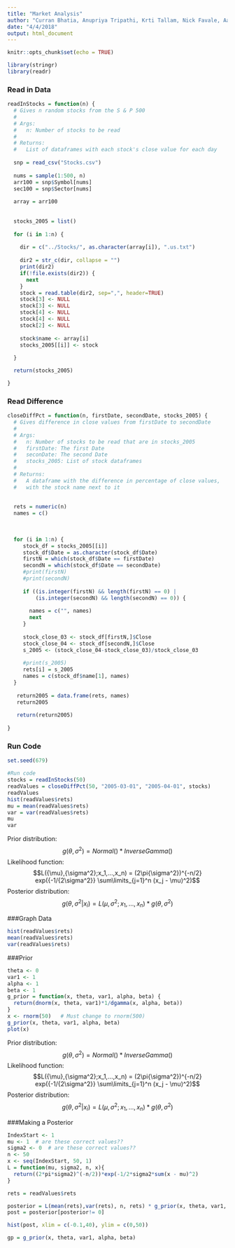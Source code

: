 ```yaml
---
title: "Market Analysis"
author: "Curran Bhatia, Anupriya Tripathi, Krti Tallam, Nick Favale, Aaron Gilbert"
date: "4/4/2018"
output: html_document
---
```


```r
knitr::opts_chunk$set(echo = TRUE)
```


```r
library(stringr)
library(readr)
```

### Read in Data
```r

readInStocks = function(n) {
  # Gives n random stocks from the S & P 500
  # 
  # Args:
  #   n: Number of stocks to be read
  # 
  # Returns:
  #   List of dataframes with each stock's close value for each day
  
  snp = read_csv("Stocks.csv")
  
  nums = sample(1:500, n)
  arr100 = snp$Symbol[nums]
  sec100 = snp$Sector[nums]
  
  array = arr100
  
  
  stocks_2005 = list()
  
  for (i in 1:n) {
    
    dir = c("../Stocks/", as.character(array[i]), ".us.txt")
    
    dir2 = str_c(dir, collapse = "")
    print(dir2)
    if(!file.exists(dir2)) {
      next
    }
    stock = read.table(dir2, sep=",", header=TRUE)
    stock[3] <- NULL
    stock[3] <- NULL
    stock[4] <- NULL
    stock[4] <- NULL
    stock[2] <- NULL
  
    stock$name <- array[i]
    stocks_2005[[i]] <- stock
    
  }

  return(stocks_2005)

}


```


### Read Difference
```r

closeDiffPct = function(n, firstDate, secondDate, stocks_2005) {
  # Gives difference in close values from firstDate to secondDate
  # 
  # Args:
  #   n: Number of stocks to be read that are in stocks_2005
  #   firstDate: The first Date
  #   seconDate: The second Date
  #   stocks_2005: List of stock dataframes
  # 
  # Returns:
  #   A dataframe with the difference in percentage of close values, 
  #   with the stock name next to it
  
  
  rets = numeric(n)
  names = c()
  
  
  
  for (i in 1:n) {
     stock_df = stocks_2005[[i]]
     stock_df$Date = as.character(stock_df$Date)
     firstN = which(stock_df$Date == firstDate)
     secondN = which(stock_df$Date == secondDate)
     #print(firstN)
     #print(secondN)
     
     if ((is.integer(firstN) && length(firstN) == 0) | 
         (is.integer(secondN) && length(secondN) == 0)) {
       
       names = c("", names)
       next
     }
  
     stock_close_03 <- stock_df[firstN,]$Close 
     stock_close_04 <- stock_df[secondN,]$Close
     s_2005 <- (stock_close_04-stock_close_03)/stock_close_03
     
     #print(s_2005)
     rets[i] = s_2005
     names = c(stock_df$name[1], names)
  }
  
   return2005 = data.frame(rets, names)
   return2005
   
   return(return2005)
    
}


```


### Run Code
```r

set.seed(679)

#Run code
stocks = readInStocks(50)
readValues = closeDiffPct(50, "2005-03-01", "2005-04-01", stocks)
readValues
hist(readValues$rets)
mu = mean(readValues$rets)
var = var(readValues$rets)
mu
var
```

Prior distribution: $$g({\theta},{\sigma^2}) = Normal() * InverseGamma() $$
Likelihood function: $$L({\mu},{\sigma^2};x_1,...,x_n) = (2\pi{\sigma^2})^{-n/2}  exp({-1/{2\sigma^2}} \sum\limits_{j=1}^n (x_j - \mu)^2)$$
Posterior distribution: $$g(\theta,\sigma^2 | x_i) = L({\mu},{\sigma^2};x_1,...,x_n) * g({\theta},{\sigma^2})$$



###Graph Data
```r
hist(readValues$rets)
mean(readValues$rets)
var(readValues$rets)
```
###Prior
```r
theta <- 0
var1 <- 1
alpha <- 1
beta <- 1
g_prior = function(x, theta, var1, alpha, beta) {
  return(dnorm(x, theta, var1)*1/dgamma(x, alpha, beta))
}
x <- rnorm(50)   # Must change to rnorm(500)
g_prior(x, theta, var1, alpha, beta)
plot(x)
```


Prior distribution: $$g({\theta},{\sigma^2}) = Normal() * InverseGamma() $$
Likelihood function: $$L({\mu},{\sigma^2};x_1,...,x_n) = (2\pi{\sigma^2})^{-n/2}  exp({-1/{2\sigma^2}} \sum\limits_{j=1}^n (x_j - \mu)^2)$$
Posterior distribution: $$g(\theta,\sigma^2 | x_i) = L({\mu},{\sigma^2};x_1,...,x_n) * g({\theta},{\sigma^2})$$


###Making a Posterior
```r
IndexStart <- 1
mu <- 1  # are these correct values??
sigma2 <- 0  # are these correct values??
n <- 50
x <- seq(IndexStart, 50, 1)
L = function(mu, sigma2, n, x){
  return((2*pi*sigma2)^(-n/2))*exp(-1/2*sigma2*sum(x - mu)^2)
}

rets = readValues$rets

posterior = L(mean(rets),var(rets), n, rets) * g_prior(x, theta, var1, alpha, beta)
post = posterior[posterior!= 0]

hist(post, xlim = c(-0.1,40), ylim = c(0,50))

gp = g_prior(x, theta, var1, alpha, beta)


```
